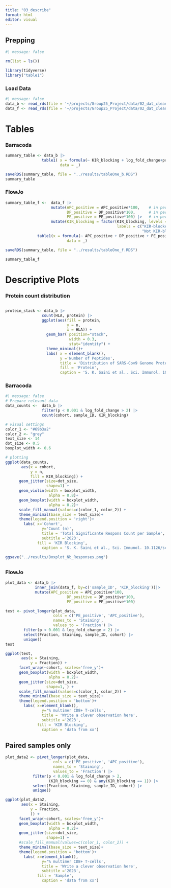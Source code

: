```yaml
---
title: "03_describe"
format: html
editor: visual
---
```


## Prepping

```r
#| message: false

rm(list = ls())

library(tidyverse)
library("table1")
```

### Load Data

```r
#| message: false
data_b <- read_rds(file = '~/projects/Group25_Project/data/02_dat_clean_barracoda.RDS')
data_f <- read_rds(file = '~/projects/Group25_Project/data/02_dat_clean_flowjo.RDS')
```

# Tables

### Barracoda

```r

summary_table <- data_b |>
                table1( x = formula(~ KIR_blocking + log_fold_change+protein + HLA| cohort),
                        data = _)

saveRDS(summary_table, file = "../results/tableOne_b.RDS")
summary_table

```

### FlowJo

```r

summary_table_f <-  data_f |>
                    mutate(APC_positive = APC_positive*100,    # in percent
                           DP_positive = DP_positive*100,      # in percent
                           PE_positive = PE_positive*100) |>   # in percent
                    mutate(KIR_blocking = factor(KIR_blocking, levels = c(1, 0),
                                                 labels = c("KIR-blocked",
                                                            "Not KIR-blocked"))) |>
              table1(x = formula(~ APC_positive + DP_positive + PE_positive | KIR_blocking),
                           data = _)

saveRDS(summary_table, file = "../results/tableOne_f.RDS")

summary_table_f
```

# Descriptive Plots

### Protein count distribution 

```r

```

```r

protein_stack <- data_b |> 
                count(HLA, protein) |>
                ggplot(aes(fill = protein, 
                           y = n, 
                           x = HLA)) + 
                  geom_bar( position="stack", 
                            width = 0.3,
                            stat="identity") + 
                  theme_minimal()+
                  labs( x = element_blank(),
                      	y ='Number of Peptides',
                        title = 'Distribution of SARS-Cov9 Genome Proteins',
                      	fill = 'Protein',
                      	caption = 'S. K. Saini et al., Sci. Immunol. 10.1126/sciimmunol.abf7550 (2021)')
```

### Barracoda

```r
#| message: false
# Prepare relevant data
data_counts <-  data_b |> 
                filter(p < 0.001 & log_fold_change > 2) |> 
                count(cohort, sample_ID, KIR_blocking)

# visual settings
color_1 <- "#69b3a2"
color_2 <- "grey"
text_size <- 14
dot_size <- 0.5
boxplot_width <- 0.6

# plotting
ggplot(data_counts, 
       aes(x = cohort, 
           y = n, 
           fill = KIR_blocking)) + 
      geom_jitter(size=dot_size, 
                  shape=1) +
      geom_violin(width = boxplot_width,
                   alpha = 0.8)+
      geom_boxplot(width = boxplot_width,
                   alpha = 0.2)+
      scale_fill_manual(values=c(color_1, color_2)) +
      theme_minimal(base_size = text_size)+
      theme(legend.position = 'right')+
    	labs( x='Cohort',
        		y='Count (n)',
        		title = 'Total Significante Respons Count per Sample',
        		subtitle ='2023',
        	  fill = 'KIR Blocking',
        		caption = 'S. K. Saini et al., Sci. Immunol. 10.1126/sciimmunol.abf7550 (2021)')

ggsave("../results/Boxplot_Nb_Responses.png")
```

## 

### FlowJo

```r
plot_data <- data_b |>
             inner_join(data_f, by=c('sample_ID', 'KIR_blocking'))|> 
             mutate(APC_positive = APC_positive*100,     
                           DP_positive = DP_positive*100,   
                           PE_positive = PE_positive*100) 
```

```r
test <- pivot_longer(plot_data, 
                     cols = c('PE_positive', 'APC_positive'),
                     names_to = 'Staining', 
                     values_to = 'Fraction') |>
        filter(p < 0.001 & log_fold_change > 2) |>
        select(Fraction, Staining, sample_ID, cohort) |>
        unique()
test
```

```r

ggplot(test, 
       aes(x = Staining, 
           y = Fraction)) +
      facet_wrap(~cohort, scales='free_y')+
      geom_boxplot(width = boxplot_width,
                   alpha = 0.2)+
      geom_jitter(size=dot_size, 
                  shape=1, ) +
      scale_fill_manual(values=c(color_1, color_2)) +
      theme_minimal(base_size = text_size)+
      theme(legend.position = 'bottom')+
    	labs( x=element_blank(),
        		y='% multimer CD8+ T-cells',
        		title = 'Write a clever observation here',
        		subtitle ='2023',
        	  fill = 'KIR Blocking',
        		caption = 'data from xx')
```

## Paired samples only

```r
plot_data2 <- pivot_longer(plot_data, 
                     cols = c('PE_positive', 'APC_positive'),
                     names_to = 'Staining', 
                     values_to = 'Fraction') |>
            filter(p < 0.001 & log_fold_change > 2,
                   (KIR_blocking == 0) & any(KIR_blocking == 1)) |>
            select(Fraction, Staining, sample_ID, cohort) |>
            unique()

ggplot(plot_data2, 
       aes(x = Staining, 
           y = Fraction, 
           )) +
      facet_wrap(~cohort, scales='free_y')+
      geom_boxplot(width = boxplot_width,
                   alpha = 0.2)+
      geom_jitter(size=dot_size, 
                  shape=1) +
      #scale_fill_manual(values=c(color_1, color_2)) +
      theme_minimal(base_size = text_size)+
      theme(legend.position = 'bottom')+
    	labs( x=element_blank(),
        		y='% multimer CD8+ T-cells',
        		title = 'Write a clever observation here',
        		subtitle ='2023',
        	  fill = 'Sample',
        		caption = 'data from xx')
```
